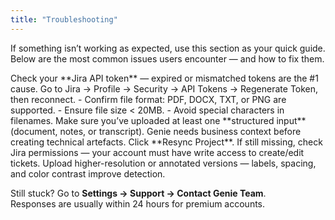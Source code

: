 ```yaml
---
title: "Troubleshooting"
---
```

If something isn’t working as expected, use this section as your quick guide.  
Below are the most common issues users encounter — and how to fix them.

<AccordionGroup>
  <Accordion title="My project won’t sync with Jira">
    Check your **Jira API token** — expired or mismatched tokens are the #1 cause.  
    Go to Jira → Profile → Security → API Tokens → Regenerate Token, then reconnect.
  </Accordion>

  <Accordion title="My document upload failed">
    - Confirm file format: PDF, DOCX, TXT, or PNG are supported.  
    - Ensure file size < 20MB.  
    - Avoid special characters in filenames.
  </Accordion>

  <Accordion title="Genie isn’t generating stories or test cases">
    Make sure you’ve uploaded at least one **structured input** (document, notes, or transcript).  
    Genie needs business context before creating technical artefacts.
  </Accordion>

  <Accordion title="My updates in Genie aren’t appearing in Jira">
    Click **Resync Project**. If still missing, check Jira permissions — your account must have write access to create/edit tickets.
  </Accordion>

  <Accordion title="Genie Vision misreads my screenshot">
    Upload higher-resolution or annotated versions — labels, spacing, and color contrast improve detection.
  </Accordion>
</AccordionGroup>

<Tip>Still stuck? Go to **Settings → Support → Contact Genie Team**.  
Responses are usually within 24 hours for premium accounts.</Tip>

